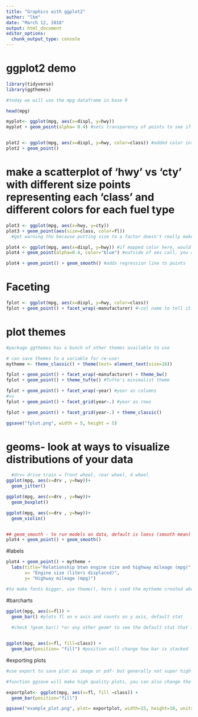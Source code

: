 ```yaml
---
title: "Graphics with ggplot2"
author: "lkm"
date: "March 12, 2018"
output: html_document
editor_options: 
  chunk_output_type: console
---
```


# ggplot2 demo
```r
library(tidyverse)
library(ggthemes)
```

```r
#today we will use the mpg dataframe in base R

head(mpg)

myplot<- ggplot(mpg, aes(x=displ, y=hwy)) 
myplot + geom_point(alpha= 0.4) #sets transparency of points to see if they are stacked



```

```r

plot2 <- ggplot(mpg, aes(x=displ, y=hwy, color=class)) #added color into original aes argument in order to color the points
plot2 + geom_point()

```

# make a scatterplot of 'hwy' vs 'cty' with different size points representing each 'class' and different colors for each fuel type

```r
plot3 <- ggplot(mpg, aes(x=hwy, y=cty))
plot3 + geom_point(aes(size=class, color=fl))
  #get warning tho because putting size to a factor doesn't really make much sense
```

```r

plot4 <- ggplot(mpg, aes(x=displ, y=hwy)) #if mapped color here, would be mapping based on a variable (aka column in your data frame)
plot4 + geom_point(alpha=0.4, color="blue") #outside of aes call, you are telling it what color to make

plot4 + geom_point() + geom_smooth() #adds regression line to points
```

# Faceting 
```r

fplot <- ggplot(mpg, aes(x=displ, y=hwy, color=class))
fplot + geom_point() + facet_wrap(~manufacturer) #~col name to tell it what to facet by
```

# plot themes
```r

#package ggthemes has a bunch of other themes available to use

# can save themes to a variable for re-use!
mytheme <- theme_classic() + theme(text= element_text(size=16))

fplot + geom_point() + facet_wrap(~manufacturer) + theme_bw()
fplot + geom_point() + theme_tufte() #Tufte's minimalist theme

fplot + geom_point() + facet_wrap(~year) #year as columns
#vs
fplot + geom_point() + facet_grid(year~.) #year as rows

fplot + geom_point() + facet_grid(year~.) + theme_classic() 

ggsave("fplot.png", width = 5, height = 5)
```

# geoms- look at ways to visualize distributions of your data
```r
  #drv= drive train = front wheel, rear wheel, 4 wheel
ggplot(mpg, aes(x=drv , y=hwy))+
  geom_jitter()

ggplot(mpg, aes(x=drv , y=hwy))+
  geom_boxplot()

ggplot(mpg, aes(x=drv , y=hwy))+
  geom_violin()


## geom_smooth - to run models on data, default is loess (smooth mean)
plot4 + geom_point() + geom_smooth()

```

#labels
```r
plot4 + geom_point() + mytheme +
  labs(title="Relationship btwn engine size and highway mileage (mpg)",
       x= "Engine size (liters displaced)",
       y= "Highway mileage (mpg)")

#to make fonts bigger, use theme(), here i used the mytheme created above and added it to this graph!
```

#barcharts 
```r

ggplot(mpg, aes(x=fl)) +
  geom_bar() #plots fl on x axis and counts on y axis, default stat
  
  #check ?geom_bar() *or any other geom* to see the default stat that is used


ggplot(mpg, aes(x=fl, fill=class)) + 
  geom_bar(position= "fill") #position will change how bar is stacked

```

#exporting plots
```r
#use export to save plot as image or pdf- but generally not super high quality

#function ggsave will make high quality plots, you can also change the dimensions of the plot

exportplot<- ggplot(mpg, aes(x=fl, fill =class)) +
  geom_bar(position="fill")

ggsave("example_plot.png", plot= exportplot, width=15, height=10, units="cm")
```

